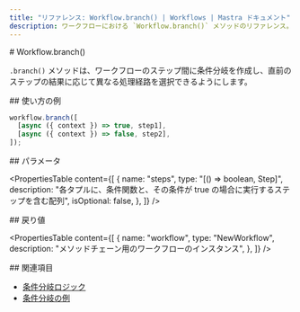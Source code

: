 ```yaml
---
title: "リファレンス: Workflow.branch() | Workflows | Mastra ドキュメント"
description: ワークフローにおける `Workflow.branch()` メソッドのリファレンス。ステップ間に条件分岐を作成します。
---
```


<div id="workflowbranch">
  # Workflow.branch()
</div>

`.branch()` メソッドは、ワークフローのステップ間に条件分岐を作成し、直前のステップの結果に応じて異なる処理経路を選択できるようにします。

<div id="usage-example">
  ## 使い方の例
</div>

```typescript copy
workflow.branch([
  [async ({ context }) => true, step1],
  [async ({ context }) => false, step2],
]);
```


<div id="parameters">
  ## パラメータ
</div>

<PropertiesTable
  content={[
    {
      name: "steps",
      type: "[() => boolean, Step]",
      description:
        "各タプルに、条件関数と、その条件が true の場合に実行するステップを含む配列",
      isOptional: false,
    },
  ]}
/>

<div id="returns">
  ## 戻り値
</div>

<PropertiesTable
  content={[
    {
      name: "workflow",
      type: "NewWorkflow",
      description: "メソッドチェーン用のワークフローのインスタンス",
    },
  ]}
/>

<div id="related">
  ## 関連項目
</div>

- [条件分岐ロジック](/docs/workflows/control-flow#conditional-logic-with-branch)
- [条件分岐の例](/examples/workflows_legacy/conditional-branching)